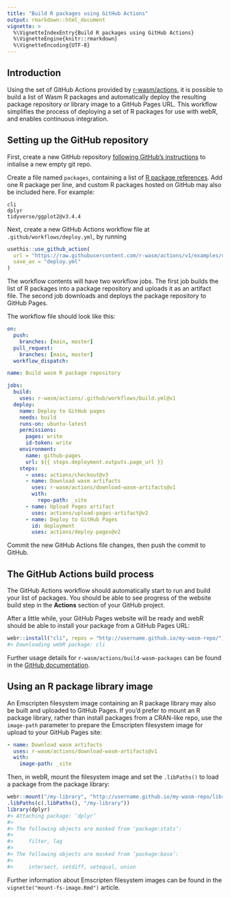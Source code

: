 ```yaml
---
title: "Build R packages using GitHub Actions"
output: rmarkdown::html_document
vignette: >
  %\VignetteIndexEntry{Build R packages using GitHub Actions}
  %\VignetteEngine{knitr::rmarkdown}
  %\VignetteEncoding{UTF-8}
---
```


## Introduction

Using the set of GitHub Actions provided by [r-wasm/actions](https://github.com/r-wasm/actions), it is possible to build a list of Wasm R packages and automatically deploy the resulting package repository or library image to a GitHub Pages URL. This workflow simplifies the process of deploying a set of R packages for use with webR, and enables continuous integration.

## Setting up the GitHub repository

First, create a new GitHub repository [following GitHub's instructions](https://docs.github.com/en/get-started/quickstart/create-a-repo#) to intialise a new empty git repo.

Create a file named `packages`, containing a list of [R package references](https://r-lib.github.io/pkgdepends/reference/pkg_refs.html). Add one R package per line, and custom R packages hosted on GitHub may also be included here. For example:

```
cli
dplyr
tidyverse/ggplot2@v3.4.4
```

Next, create a new GitHub Actions workflow file at `.github/workflows/deploy.yml`, by running

```r
usethis::use_github_action(
  url = "https://raw.githubusercontent.com/r-wasm/actions/v1/examples/deploy-wasm-repo.yml",
  save_as = "deploy.yml"
)
```

The workflow contents will have two workflow jobs. The first job builds the list of R packages into a package repository and uploads it as an artifact file. The second job downloads and deploys the package repository to GitHub Pages.

The workflow file should look like this:

```yaml
on:
  push:
    branches: [main, master]
  pull_request:
    branches: [main, master]
  workflow_dispatch:

name: Build wasm R package repository

jobs:
  build:
    uses: r-wasm/actions/.github/workflows/build.yml@v1
  deploy:
    name: Deploy to GitHub pages
    needs: build
    runs-on: ubuntu-latest
    permissions:
      pages: write
      id-token: write
    environment:
      name: github-pages
      url: ${{ steps.deployment.outputs.page_url }}
    steps:
      - uses: actions/checkout@v3
      - name: Download wasm artifacts
        uses: r-wasm/actions/download-wasm-artifacts@v1
        with:
          repo-path: _site
      - name: Upload Pages artifact
        uses: actions/upload-pages-artifact@v2
      - name: Deploy to GitHub Pages
        id: deployment
        uses: actions/deploy-pages@v2
```

Commit the new GitHub Actions file changes, then push the commit to GitHub.


## The GitHub Actions build process

The GitHub Actions workflow should automatically start to run and build your list of packages. You should be able to see progress of the website build step in the **Actions** section of your GitHub project.

After a little while, your GitHub Pages website will be ready and webR should be able to install your package from a GitHub Pages URL:

```r
webr::install("cli", repos = "http://username.github.io/my-wasm-repo/")
#> Downloading webR package: cli
```

Further usage details for `r-wasm/actions/build-wasm-packages` can be found in the [GitHub documentation](https://github.com/r-wasm/actions/tree/v1/build-wasm-packages).

## Using an R package library image

An Emscripten filesystem image containing an R package library may also be built and uploaded to GitHub Pages. If you'd prefer to mount an R package library, rather than install packages from a CRAN-like repo, use the `image-path` parameter to prepare the Emscripten filesystem image for upload to your GitHub Pages site:

```yaml
- name: Download wasm artifacts
  uses: r-wasm/actions/download-wasm-artifacts@v1
  with:
    image-path: _site
```

Then, in webR, mount the filesystem image and set the `.libPaths()` to load a package from the package library:

```r
webr::mount("/my-library", "http://username.github.io/my-wasm-repo/library.data")
.libPaths(c(.libPaths(), "/my-library"))
library(dplyr)
#> Attaching package: ‘dplyr’
#>
#> The following objects are masked from ‘package:stats’:
#>
#>     filter, lag
#>
#> The following objects are masked from ‘package:base’:
#>
#>     intersect, setdiff, setequal, union
```

Further information about Emscripten filesystem images can be found in the `vignette("mount-fs-image.Rmd")` article.
